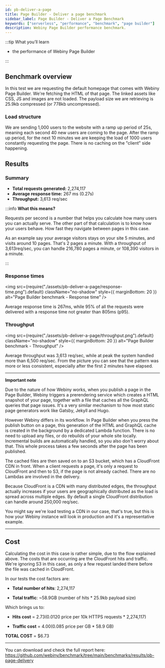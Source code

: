 ```yaml
---
id: pb-deliver-a-page
title: Page Builder - Deliver a page benchmark
sidebar_label: Page Builder - Deliver a Page Benchmark
keywords: ["serverless", "performance", "benchmark", "page builder"]
description: Webiny Page Builder performance benchmark.
---
```


:::tip What you’ll learn

- the performance of Webiny Page Builder

:::

## Benchmark overview

In this test we are requesting the default homepage that comes with Webiny Page Builder. We're fetching the HTML of that page. The linked assets like CSS, JS and images are not loaded. The payload size we are retrieving is 25.9kb compressed (or 778kb uncompressed).

### Load structure

We are sending 1,000 users to the website with a ramp up period of 25s, meaning each second 40 new users are coming to the page. After the ramp up period, for the next 10 minutes we are keeping the load of 1000 users constantly requesting the page. There is no caching on the "client" side happening.

## Results

### Summary

- **Total requests generated:** 2,274,117
- **Average response time:** 267 ms (0.27s)
- **Throughput:** 3,613 req/sec

:::info **What this means?**

Requests per second is a number that helps you calculate how many users you can actually serve. The other part of that calculation is to know how your users behave. How fast they navigate between pages in this case.

As an example say your average visitors stays on your site 5 minutes, and visits around 10 pages. That's 2 pages a minute. With a throughput of 3,613req/sec, you can handle 216,780 pages a minute, or 108,390 visitors in a minute.

:::

### Response times

<img
  src={require("./assets/pb-deliver-a-page/response-time.png").default}
  className="no-shadow"
  style={{ marginBottom: 20 }}
  alt="Page Builder benchmark - Response time"
/>

Average response time is 267ms, while 95% of all the requests were delivered with a response time not greater than 805ms (p95).

### Throughput

<img
  src={require("./assets/pb-deliver-a-page/throughput.png").default}
  className="no-shadow"
  style={{ marginBottom: 20 }}
  alt="Page Builder benchmark - Throughput"
/>

Average throughput was 3,613 req/sec, while at peak the system handled more than 6,500 req/sec. From the picture you can see that the pattern was more or less consistent, especially after the first 2 minutes have elapsed.

---

**Important note**

Due to the nature of how Webiny works, when you publish a page in the Page Builder, Webiny triggers a prerendering service which creates a HTML snapshot of your page, together with a file that caches all the GraphQL queries that page issues. It's a very similar mechanism to how most static page generators work like Gatsby, Jekyll and Hugo.

However Webiny differs in its workflow. In Page Builder when you press the publish button on a page, this generation of the HTML and GraphQL cache is created in the background by a dedicated Lambda function. There is no need to upload any files, or do rebuilds of your whole site locally. Incremental builds are automatically handled, so you also don't worry about that. This whole process takes a few seconds after the page has been published.

The cached files are then saved on to an S3 bucket, which has a CloudFront CDN in front. When a client requests a page, it's only a request to CloudFront and then to S3, if the page is not already cached. There are no Lambdas are involved in the delivery.

Because CloudFront is a CDN with many distributed edges, the throughput actually increases if your users are geographically distributed as the load is spread across multiple edges. By default a single CloudFront distribution can handle around 250,000 req/sec.

You might say we're load testing a CDN in our case, that's true, but this is how your Webiny instance will look in production and it's a representative example.

---

## Cost

Calculating the cost in this case is rather simple, due to the flow explained above. The costs that are occurring are the CloudFront hits and traffic. We're ignoring S3 in this case, as only a few request landed there before the file was cached in CloudFront.

In our tests the cost factors are:

<!-- prettier-ignore -->
- **Total number of hits**: 2,274,117
<!-- prettier-ignore -->
- **Total traffic**: ~58.9GB (number of hits \* 25.9kb payload size)

Which brings us to:

<!-- prettier-ignore -->
- **Hits cost** = $2.73 ($0.0120 price per 10k HTTPS requests \* 2,274,117)
<!-- prettier-ignore -->
- **Traffic cost** = $4.00 ($0.085 price per GB \* 58.9 GB)

<!-- prettier-ignore -->
**TOTAL COST** = $6.73

---

You can download and check the full report here: https://github.com/webiny/benchmark/tree/main/benchmarks/results/pb-page-delivery
